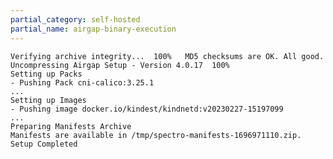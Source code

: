```yaml
---
partial_category: self-hosted
partial_name: airgap-binary-execution
---
```


```shell hideClipboard title="Example output" {9-10}
Verifying archive integrity...  100%   MD5 checksums are OK. All good.
Uncompressing Airgap Setup - Version 4.0.17  100%
Setting up Packs
- Pushing Pack cni-calico:3.25.1
...
Setting up Images
- Pushing image docker.io/kindest/kindnetd:v20230227-15197099
...
Preparing Manifests Archive
Manifests are available in /tmp/spectro-manifests-1696971110.zip.
Setup Completed
```